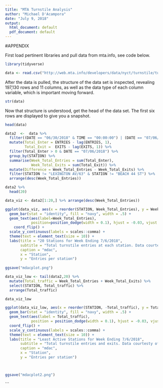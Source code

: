 ---
title: "MTA Turnstile Analysis"
author: "Michael D'Acampora"
date: "July 9, 2018"
output:
  html_document: default
  pdf_document: default
---

#APPENDIX

First load pertinent libraries and pull data from mta.info, see code below.

```{r message = FALSE}
library(tidyverse)

data <- read.csv("http://web.mta.info/developers/data/nyct/turnstile/turnstile_180707.txt")
```


After the data is pulled, the structure of the data set is inspected, revealing 197,130 rows and 11 columns, as well as the data type of each column variable, which is important moving forward.

```{r}
str(data)
```

Now that structure is understood, get the head of the data set. The first six rows are displayed to give you a snapshot. 
```{r}
head(data)
```



```{r}
data2  <-  data %>%
  filter((DATE == "06/30/2018" & TIME == "00:00:00") | (DATE == "07/06/2018" & TIME == "20:00:00")) %>%
  mutate(Total_Enter = ENTRIES - lag(ENTRIES, 1),
         Total_Exit =  EXITS - lag(EXITS, 1)) %>%
  filter(Total_Enter > 0 & DATE == "07/06/2018") %>%
  group_by(STATION) %>%
  summarise(Week_Total_Entries = sum(Total_Enter),
            Week_Total_Exits = sum(Total_Exit)) %>%
  mutate(Difference = Week_Total_Entries - Week_Total_Exits) %>% 
  filter(STATION != "LEXINGTON AV/63" & STATION != "BEACH 44 ST") %>%
  arrange(desc(Week_Total_Entries)) 

data2 %>% 
  head(20)
```



```{r}
data_viz <- data2[1:20,] %>% arrange(desc(Week_Total_Entries))
```

```{r message=FALSE}

ggplot(data_viz, aes(x = reorder(STATION, Week_Total_Entries), y = Week_Total_Entries)) +
  geom_bar(stat = "identity", fill = "navy", width = .5) +
  geom_text(aes(label=Week_Total_Entries),
            position=position_dodge(width = 0.1), hjust = -0.03, vjust = 0.5, size = 2.5) +
    coord_flip() +
  scale_y_continuous(labels = scales::comma) +
  theme(text = element_text(size = 10)) +
  labs(title = "20 Stations for Week Ending 7/6/2018",
       subtitle = "Total turnstile entries at each station. Data courtesty of mta.info",
       caption = "mdac",
       x = "Station",
       y = "Entries per station") 
  
ggsave("mdacplot.png")
```

```{r}
data_viz_low <- tail(data2,20) %>% 
  mutate(Total_traffic = Week_Total_Entries + Week_Total_Exits) %>% 
  select(STATION, Total_traffic) %>% 
  arrange(Total_traffic)

data_viz_low
```




```{r message = FALSE}

ggplot(data_viz_low, aes(x = reorder(STATION, -Total_traffic), y = Total_traffic)) +
  geom_bar(stat = "identity", fill = "navy", width = .5) +
  geom_text(aes(label = Total_traffic),
            position = position_dodge(width = 0.1), hjust = -0.03, vjust = 0.5, size = 2.5) +
  coord_flip() +
  scale_y_continuous(labels = scales::comma) +
  theme(text = element_text(size = 10)) +
  labs(title = "Least Active Stations for Week Ending 7/6/2018",
       subtitle = "Total turnstile entries and exits. Data courtesty of mta.info",
       caption = "mdac",
       x = "Station",
       y = "Entries per station") 
  


ggsave("mdacplot2.png")
```
```



